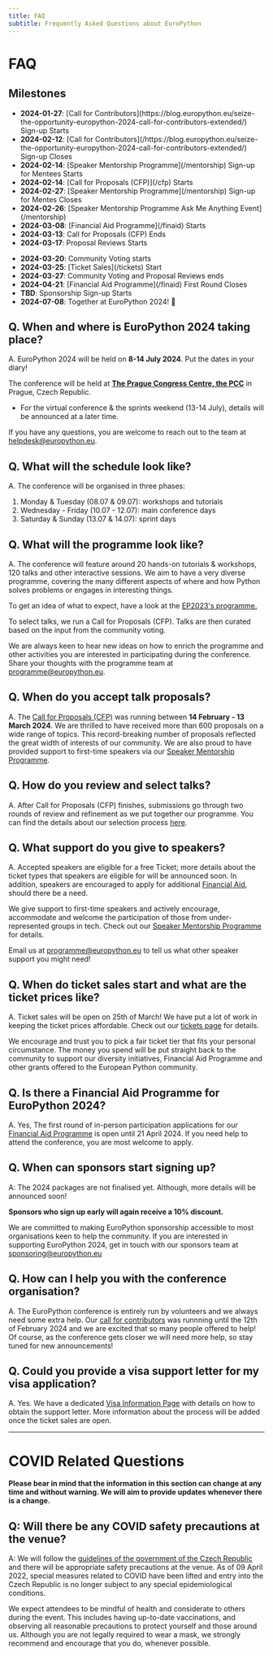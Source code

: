 ```yaml
---
title: FAQ
subtitle: Frequently Asked Questions about EuroPython
---
```


# FAQ

## **Milestones**
<ul className="milestone-done">
<li><b>2024-01-27</b>: [Call for Contributors](https://blog.europython.eu/seize-the-opportunity-europython-2024-call-for-contributors-extended/) Sign-up Starts </li>
<li><b>2024-02-12</b>: [Call for Contributors](/https://blog.europython.eu/seize-the-opportunity-europython-2024-call-for-contributors-extended/) Sign-up Closes </li>
<li><b>2024-02-14</b>: [Speaker Mentorship Programme](/mentorship) Sign-up for Mentees Starts </li>
<li><b>2024-02-14</b>: [Call for Proposals (CFP)](/cfp) Starts </li>
<li><b>2024-02-27</b>: [Speaker Mentorship Programme](/mentorship) Sign-up for Mentes Closes </li>
<li><b>2024-02-26</b>: [Speaker Mentorship Programme Ask Me Anything Event](/mentorship)</li>
<li><b>2024-03-08</b>: [Financial Aid Programme](/finaid) Starts </li>
<li><b>2024-03-13</b>: Call for Proposals (CFP) Ends </li>
<li><b>2024-03-17</b>: Proposal Reviews Starts</li>
</ul>

<ul className="milestone-todo">
<li><b>2024-03-20</b>: Community Voting starts </li>
<li><b>2024-03-25</b>: [Ticket Sales](/tickets) Start</li>
<li><b>2024-03-27</b>: Community Voting and Proposal Reviews ends</li>
<li><b>2024-04-21</b>: [Financial Aid Programme](/finaid) First Round Closes </li>
<li><b>TBD</b>: Sponsorship Sign-up Starts </li>
<li><b>2024-07-08</b>: Together at EuroPython 2024! 🎊 </li>

</ul>

## **Q. When and where is EuroPython 2024 taking place?**

A. EuroPython 2024 will be held on **8-14 July 2024**. Put the dates in your diary!

The conference will be held at **[The Prague Congress Centre, the PCC](https://www.praguecc.cz/en/homepage)** in Prague, Czech Republic.

- For the virtual conference & the sprints weekend (13-14 July), details will be announced at a later time.

If you have any questions, you are welcome to reach out to the team at [helpdesk@europython.eu](helpdesk@europython.eu).

## **Q. What will the schedule look like?**

A. The conference will be organised in three phases:

1. Monday & Tuesday (08.07 & 09.07): workshops and tutorials
2. Wednesday - Friday (10.07 - 12.07): main conference days
3. Saturday & Sunday (13.07 & 14.07): sprint days

## **Q. What will the programme look like?**

A. The conference will feature around 20 hands-on tutorials & workshops, 120 talks and other interactive sessions. We aim to have a very diverse programme, covering the many different aspects of where and how Python solves problems or engages in interesting things.

To get an idea of what to expect, have a look at the [EP2023's programme.](https://ep2023.europython.eu/schedule/2023-07-17/)

To select talks, we run a Call for Proposals (CFP). Talks are then curated based on the input from the community voting.

We are always keen to hear new ideas on how to enrich the programme and other activities you are interested in participating during the conference. Share your thoughts with the programme team at [programme@europython.eu](mailto:programme@europython.eu).

## **Q. When do you accept talk proposals?**

A. The [Call for Proposals (CFP)](/cfp) was running between **14 February - 13 March 2024**. We are thrilled to have received more than 600 proposals on a wide range of topics. This record-breaking number of proposals reflected the great width of interests of our community. We are also proud to have provided support to first-time speakers via our [Speaker Mentorship Programme](/mentorship).

## **Q. How do you review and select talks?**

A. After Call for Proposals (CFP) finishes, submissions go through two rounds of review and refinement as we put together our programme. You can find the details about our selection process [here](/cfp#selection-process).

## **Q. What support do you give to speakers?**

A. Accepted speakers are eligible for a free Ticket; more details about the ticket types that speakers are eligible for will be announced soon. In addition, speakers are encouraged to apply for additional [Financial Aid](/finaid), should there be a need.

We give support to first-time speakers and actively encourage, accommodate and welcome the participation of those from under-represented groups in tech. Check out our [Speaker Mentorship Programme](/mentorship) for details.

Email us at [programme@europython.eu](mailto:programme@europython.eu) to tell us what other speaker support you might need!

## **Q. When do ticket sales start and what are the ticket prices like?**

A. Ticket sales will be open on 25th of March! We have put a lot of work in keeping the ticket prices affordable. Check out our [tickets page](/tickets) for details.

We encourage and trust you to pick a fair ticket tier that fits your personal circumstance. The money you spend will be put straight back to the community to support our diversity initiatives, Financial Aid Programme and other grants offered to the European Python community.

## **Q. Is there a Financial Aid Programme for EuroPython 2024?**

A. Yes, The first round of in-person participation applications for our [Financial Aid Programme](/finaid) is open until 21 April 2024. If you need help to attend the conference, you are most welcome to apply.

## **Q. When can sponsors start signing up?**

A: The 2024 packages are not finalised yet. Although, more details will be announced soon!

**Sponsors who sign up early will again receive a 10% discount.**

We are committed to making EuroPython sponsorship accessible to most organisations keen to help the community. If you are interested in supporting EuroPython 2024, get in touch with our sponsors team at [sponsoring@europython.eu](sponsoring@europython.eu)

## **Q. How can I help you with the conference organisation?**

A. The EuroPython conference is entirely run by volunteers and we always need some extra help. Our [call for contributors](https://blog.europython.eu/seize-the-opportunity-europython-2024-call-for-contributors-extended/) was runnning until the 12th of February 2024 and we are excited that so many people offered to help! Of course, as the conference gets closer we will need more help, so stay tuned for new announcements!

## **Q. Could you provide a visa support letter for my visa application?**

A. Yes. We have a dedicated [Visa Information Page](/visa) with details on how to obtain the support letter. More information about the process will be added once the ticket sales are open.

---

# COVID Related Questions

**Please bear in mind that the information in this section can change at any time and without warning. We will aim to provide updates whenever there is a change.**

## **Q: Will there be any COVID safety precautions at the venue?**

A: We will follow the [guidelines of the government of the Czech Republic](https://www.mvcr.cz/mvcren/article/coronavirus-information-of-moi.aspx) and there will be appropriate safety precautions at the venue. As of 09 April 2022, special measures related to COVID have been lifted and entry into the Czech Republic is no longer subject to any special epidemiological conditions.

We expect attendees to be mindful of health and considerate to others during the event. This includes having up-to-date vaccinations, and observing all reasonable precautions to protect yourself and those around us. Although you are not legally required to wear a mask, we strongly recommend and encourage that you do, whenever possible.